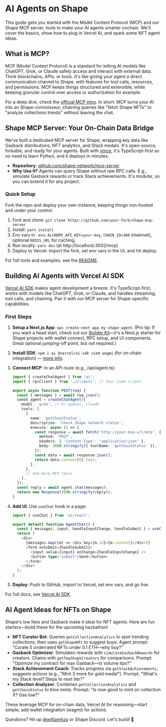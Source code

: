 # AI Agents on Shape

This guide gets you started with the Model Context Protocol (MCP) and our Shape MCP server, tools to make your AI agents smarter onchain. We'll cover the basics, show how to plug in Vercel AI, and spark some NFT agent ideas.

## What is MCP?

MCP (Model Context Protocol) is a standard for letting AI models like ChatGPT, Grok, or Claude safely access and interact with external data. Think blockchains, APIs, or tools. It's like giving your agent a direct communication channel to Shape, with features for tool calls, resources, and permissions. MCP keeps things structured and extensible, while keeping granular control over access or authorization for example.

For a deep dive, check the [official MCP intro](https://modelcontextprotocol.io/introduction). In short: MCP turns your AI into an Shape-connoisseur, chaining queries like "fetch Shape NFTs" to "analyze collections trends" without leaving the chat.

## Shape MCP Server: Your On-Chain Data Bridge

We've built a dedicated MCP server for Shape, wrapping key data like Gasback distributions, NFT analytics, and Stack medals. It's open-source, forkable, and ready for your agents. Built with [xmcp](https://xmcp.dev/), it's TypeScript-first so no need to learn Python, and it deploys in minutes.

- **Repository**: [github.com/shape-network/mcp-server](https://github.com/shape-network/mcp-server)
- **Why Use It?** Agents can query Shape without raw RPC calls. E.g., simulate Gasback rewards or track Stack achievements. It's modular, so you can extend it for any project.

### Quick Setup

Fork the repo and deploy your own instance, keeping things non-hosted and under your control.

1. Fork and clone: `git clone https://github.com/your-fork/shape-mcp-server`
2. Install: `yarn install`
3. Env vars in `.env`: `ALCHEMY_API_KEY=your-key`, `CHAIN_ID=360` (mainnet), optional `REDIS_URL` for caching.
4. Run locally: `yarn dev` (at http://localhost:3002/mcp)
5. Deploy to Vercel: Import the fork, set env vars in the UI, and hit deploy.

For full tools and examples, see the [README](https://github.com/shape-network/mcp-server/blob/main/README.md).

## Building AI Agents with Vercel AI SDK

[Vercel AI SDK](https://ai-sdk.dev/docs/introduction) makes agent development a breeze. It's TypeScript-first, works with models like ChatGPT, Grok, or Claude, and handles streaming, tool calls, and chaining. Pair it with our MCP server for Shape-specific capabilities.

### First Steps

1. **Setup a Next.js App**: `npx create-next-app my-shape-agent`. (Pro tip: If you want a head start, check out our [Builder Kit](https://github.com/shape-network/builder-kit)—it's a Next.js starter for Shape projects with wallet connect, RPC setup, and UI components. Great optional jumping-off point, but not required.)
2. **Install SDK**: `npm i ai @vercel/ai-sdk viem wagmi` (for on-chain integration) — [more info](https://ai-sdk.dev/docs/introduction).
3. **Connect MCP**: In an API route (e.g., /api/agent.ts):

   ```ts
   import { createChatAgent } from 'ai';
   import { rpcClient } from './clients'; // Your viem client

   export async function POST(req) {
     const { messages } = await req.json();
     const agent = createChatAgent({
       model: 'grok', // Or openai, claude
       tools: [
         {
           name: 'getChainStatus',
           description: 'Check Shape network status',
           execute: async () => {
             const response = await fetch('http://your-mcp-url/mcp', {
               method: 'POST',
               headers: { 'Content-Type': 'application/json' },
               body: JSON.stringify({ toolName: 'getChainStatus' }),
             });
             const data = await response.json();
             return data.content[0].text;
           },
         },
         // Add more MCP tools
       ],
     });
     const reply = await agent.chat(messages);
     return new Response(JSON.stringify(reply));
   }
   ```

4. **Add UI**: Use `useChat` hook in a page:

   ```ts
   import { useChat } from 'ai/react';

   export default function AgentChat() {
     const { messages, input, handleInputChange, handleSubmit } = useChat({ api: '/api/agent' });
     return (
       <div>
         {messages.map((m) => <div key={m.id}>{m.content}</div>)}
         <form onSubmit={handleSubmit}>
           <input value={input} onChange={handleInputChange} />
           <button type="submit">Send</button>
         </form>
       </div>
     );
   }
   ```

5. **Deploy**: Push to GitHub, import to Vercel, set env vars, and go live.

For full docs, see [Vercel AI SDK](https://vercel.com/docs/ai-sdk).

## AI Agent Ideas for NFTs on Shape

Shape's low fees and Gasback make it ideal for NFT agents. Here are fun starters—build these for the upcoming hackathon!

- **NFT Curator Bot**: Queries `getCollectionAnalytics` to spot trending collections, then uses `getShapeNft` to suggest buys. Agent prompt: "Curate 5 underrated NFTs under 0.1 ETH—why buy?"
- **Gasback Optimizer**: Simulates rewards with `simulateGasbackRewards` for creators. Chains with `getTopShapeCreators` for comparisons. Prompt: "Optimize my contract for max Gasback—tx volume tips?"
- **Stack Achievement Coach**: Tracks progress via `getStackAchievements`, suggests actions (e.g., "Mint 3 more for gold medal"). Prompt: "What's my Stack level? Steps to next tier?"
- **Collection Analyzer**: Combines `getCollectionAnalytics` and `getChainStatus` to time mints. Prompt: "Is now good to mint on collection X? Gas low?"

These leverage MCP for on-chain data, Vercel AI for reasoning—start simple, add wallet integration (wagmi) for actions.

Questions? Hit up [@williamhzo](https://x.com/williamhzo) or Shape Discord. Let's build! 🚀
